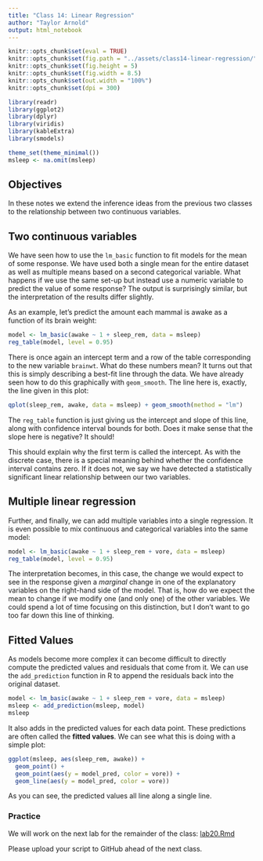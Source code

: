 ```yaml
---
title: "Class 14: Linear Regression"
author: "Taylor Arnold"
output: html_notebook
---
```


```r
knitr::opts_chunk$set(eval = TRUE)
knitr::opts_chunk$set(fig.path = "../assets/class14-linear-regression/")
knitr::opts_chunk$set(fig.height = 5)
knitr::opts_chunk$set(fig.width = 8.5)
knitr::opts_chunk$set(out.width = "100%")
knitr::opts_chunk$set(dpi = 300)
```

```r
library(readr)
library(ggplot2)
library(dplyr)
library(viridis)
library(kableExtra)
library(smodels)

theme_set(theme_minimal())
msleep <- na.omit(msleep)
```

## Objectives

In these notes we extend the inference ideas from the previous two classes to
the relationship between two continuous variables.

## Two continuous variables

We have seen how to use the `lm_basic` function to fit models for the
mean of some response. We have used both a single mean for the entire
dataset as well as multiple means based on a second categorical variable.
What happens if we use the same set-up but instead use a numeric variable
to predict the value of some response? The output is surprisingly similar,
but the interpretation of the results differ slightly.

As an example, let's predict the amount each mammal is awake as a function
of its brain weight:

```r
model <- lm_basic(awake ~ 1 + sleep_rem, data = msleep)
reg_table(model, level = 0.95)
```

There is once again an intercept term and a row of the table corresponding
to the new variable `brainwt`. What do these numbers mean? It turns out
that this is simply describing a best-fit line through the data. We have
already seen how to do this graphically with `geom_smooth`. The line here
is, exactly, the line given in this plot:

```r
qplot(sleep_rem, awake, data = msleep) + geom_smooth(method = "lm")
```

The `reg_table` function is just giving us the intercept and slope of
this line, along with confidence interval bounds for both. Does it make
sense that the slope here is negative? It should!

This should explain why the first term is called the intercept. As with
the discrete case, there is a special meaning behind whether the confidence
interval contains zero. If it does not, we say we have detected a
statistically significant linear relationship between our two variables.

## Multiple linear regression

Further, and finally, we can add multiple variables into a single regression.
It is even possible to mix continuous and categorical variables into the
same model:

```r
model <- lm_basic(awake ~ 1 + sleep_rem + vore, data = msleep)
reg_table(model, level = 0.95)
```

The interpretation becomes, in this case, the change we would expect to
see in the response given a *marginal* change in one of the explanatory
variables on the right-hand side of the model. That is, how do we expect
the mean to change if we modify one (and only one) of the other variables.
We could spend a lot of time focusing on this distinction, but I don't want
to go too far down this line of thinking.

## Fitted Values

As models become more complex it can become difficult to directly compute
the predicted values and residuals that come from it. We can use the
`add_prediction` function in R to append the residuals back into the original
dataset.

```r
model <- lm_basic(awake ~ 1 + sleep_rem + vore, data = msleep)
msleep <- add_prediction(msleep, model)
msleep
```

It also adds in the predicted values for each data point. These predictions
are often called the **fitted values**. We can see what this is doing with
a simple plot:

```r
ggplot(msleep, aes(sleep_rem, awake)) +
  geom_point() +
  geom_point(aes(y = model_pred, color = vore)) +
  geom_line(aes(y = model_pred, color = vore))
```

As you can see, the predicted values all line along a single line.

### Practice

We will work on the next lab for the remainder of the class:
<a href="https://raw.githubusercontent.com/statsmaths/stat209/master/labs/lab20.Rmd" download="lab20.Rmd" target="_blank">lab20.Rmd</a>

Please upload your script to GitHub ahead of the next class.







